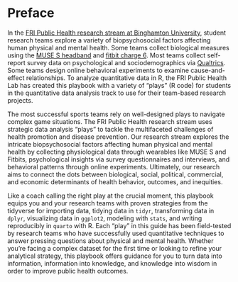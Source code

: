 # Preface {.unnumbered}

In the [FRI Public Health research stream at Binghamton University](https://fripublichealth.quarto.pub), student research teams explore a variety of biopsychosocial factors affecting human physical and mental health. Some teams collect biological measures using the [MUSE S headband](https://choosemuse.com/?srsltid=AfmBOoqKfaSoTl_atcO2MGY8AjAQHZzj5G-Ll4_b9TnblqCRTNvubHuQ) and [fitbit charge 6](https://community.fitbit.com/t5/Community/ct-p/EN). Most teams collect self-report survey data on psychological and sociodemographics via [Qualtrics](https://www.qualtrics.com). Some teams design online behavioral experiments to examine cause-and-effect relationships. To analyze quantitative data in R, the FRI Public Health Lab has created this playbook with a variety of "plays" (R code) for students in the quantitative data analysis track to use for their team-based research projects.

The most successful sports teams rely on well-designed plays to navigate complex game situations. The FRI Public Health research stream uses strategic data analysis "plays" to tackle the multifaceted challenges of health promotion and disease prevention. Our research stream explores the intricate biopsychosocial factors affecting human physical and mental health by collecting physiological data through wearables like MUSE S and Fitbits, psychological insights via survey questionnaires and interviews, and behavioral patterns through online experiments. Ultimately, our research aims to connect the dots between biological, social, political, commercial, and economic determinants of health behavior, outcomes, and inequities.

Like a coach calling the right play at the crucial moment, this playbook equips you and your research teams with proven strategies from the tidyverse for importing data, tidying data in `tidyr`, transforming data in `dplyr`, visualizing data in `ggplot2`, modeling with `stats`, and writing reproducibly in `quarto` with R. Each "play" in this guide has been field-tested by research teams who have successfully used quantitative techniques to answer pressing questions about physical and mental health. Whether you're facing a complex dataset for the first time or looking to refine your analytical strategy, this playbook offers guidance for you to turn data into information, information into knowledge, and knowledge into wisdom in order to improve public health outcomes.
